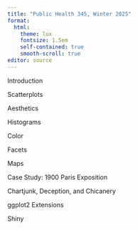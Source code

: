 ```yaml
---
title: "Public Health 345, Winter 2025"
format: 
  html:
    theme: lux
    fontsize: 1.5em
    self-contained: true
    smooth-scroll: true
editor: source
---
```


<!---
[Introduction](https://psboonstra.github.io/PH345_W2025/Slides/Introduction/Introduction.html#/title-slide)
--->

Introduction

Scatterplots

Aesthetics

Histograms

Color

Facets

Maps

Case Study: 1900 Paris Exposition

Chartjunk, Deception, and Chicanery

ggplot2 Extensions

Shiny
